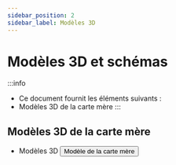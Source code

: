 ```yaml
---
sidebar_position: 2
sidebar_label: Modèles 3D
---
```


# Modèles 3D et schémas

:::info
* Ce document fournit les éléments suivants :
* Modèles 3D de la carte mère
:::

## Modèles 3D de la carte mère

* Modèles 3D
    <Button variant="contained" disableElevation href="https://cdn.mellow.klipper.cn/STEP/%E7%BC%93%E5%86%B2%E5%99%A8.zip">Modèle de la carte mère</Button>